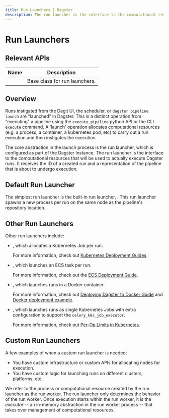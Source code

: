 ```yaml
---
title: Run Launchers | Dagster
description: The run launcher is the interface to the computational resources that will be used to actually execute Dagster runs.
---
```


# Run Launchers

## Relevant APIs

| Name                                                             | Description                   |
| ---------------------------------------------------------------- | ----------------------------- |
| <PyObject module="dagster._core.launcher" object="RunLauncher" /> | Base class for run launchers. |

## Overview

Runs instigated from the Dagit UI, the scheduler, or `dagster pipeline launch` are "launched" in Dagster. This is a distinct operation from "executing" a pipeline using the `execute_pipeline` python API or the CLI `execute` command. A 'launch' operation allocates computational resources (e.g. a process, a container, a kubernetes pod, etc) to carry out a run execution and then instigates the execution.

The core abstraction in the launch process is the run launcher, which is configured as part of the Dagster Instance. The run launcher is the interface to the computational resources that will be used to actually execute Dagster runs. It receives the ID of a created run and a representation of the pipeline that is about to undergo execution.

## Default Run Launcher

The simplest run launcher is the built-in run launcher, <PyObject module="dagster._core.launcher" object="DefaultRunLauncher" />. This run launcher spawns a new process per run on the same node as the pipeline's repository location.

## Other Run Launchers

Other run launchers include:

- <PyObject module="dagster_k8s" object="K8sRunLauncher" />, which allocates a
  Kubernetes Job per run.

  For more information, check out [Kubernetes Deployment Guides](/deployment/guides/kubernetes/deploying-with-helm).

- <PyObject module="dagster_aws.ecs" object="EcsRunLauncher" />, which launches
  an ECS task per run.

  For more information, check out the [ECS Deployment Guide](/deployment/guides/aws#launching-runs-in-ecs).

- <PyObject module="dagster_docker" object="DockerRunLauncher" />, which
  launches runs in a Docker container.

  For more information, check out [Deploying Dagster to Docker Guide](/deployment/guides/docker) and [Docker deployment example](/deployment/guides/docker#example).

- <PyObject module="dagster_celery_k8s" object="CeleryK8sRunLauncher" />, which
  launches runs as single Kubernetes Jobs with extra configuration to support
  the `celery_k8s_job_executor`.

  For more information, check out [Per-Op Limits in Kubernetes](/deployment/guides/kubernetes/deploying-with-helm-advanced).

## Custom Run Launchers

A few examples of when a custom run launcher is needed:

- You have custom infrastructure or custom APIs for allocating nodes for execution.
- You have custom logic for launching runs on different clusters, platforms, etc.

We refer to the process or computational resource created by the run launcher as the [run worker](/deployment/overview#job-execution-flow). The run launcher only determines the behavior of the run worker. Once execution starts within the run worker, it is the _executor_ -- an in-memory abstraction in the run worker process -- that takes over management of computational resources.
